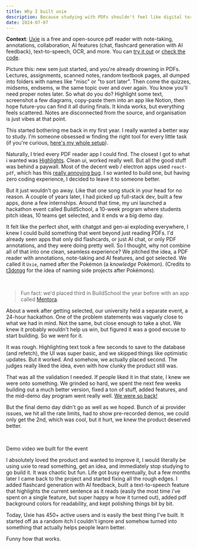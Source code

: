 ```yaml
---
title: Why I built uxie
description: Because studying with PDFs shouldn't feel like digital torture.
date: 2024-07-07
---
```


**Context**: [Uxie](https://uxie.vercel.app) is a free and open-source pdf reader with note-taking, annotations, collaboration, AI features (chat, flashcard generation with AI feedback), text-to-speech, OCR, and more. You can [try it out](https://uxie.vercel.app) or [check the code](https://github.com/zeus-12/uxie).

Picture this: new sem just started, and you're already drowning in PDFs. Lectures, assignments, scanned notes, random textbook pages, all dumped into folders with names like "misc" or "to sort later". Then come the quizzes, midsems, endsems, w the same topic over and over again. You know you'll need proper notes later. So what do you do? Highlight some text, screenshot a few diagrams, copy-paste them into an app like Notion, then hope future-you can find it all during finals. It kinda works, but everything feels scattered. Notes are disconnected from the source, and organisation is just vibes at that point.

This started bothering me back in my first year. I really wanted a better way to study. I'm someone obsessed w finding the right tool for every little task (if you're curious, [here's my whole setup](/posts/uses)).

Naturally, I tried every PDF reader app I could find. The closest I got to what i wanted was [Highlights](https://highlightsapp.net). Clean ui, worked really well. But all the good stuff was behind a paywall. Most of the decent web / electron apps used `react-pdf`, which has this [really annoying bug](https://github.com/wojtekmaj/react-pdf/issues/101). I so wanted to build one, but having zero coding experience, I decided to leave it to someone better.

But it just wouldn't go away. Like that one song stuck in your head for no reason. A couple of years later, I had picked up full-stack dev, built a few apps, done a few internships. Around that time, my uni launched a hackathon event called BuildSchool, a 10-week program where students pitch ideas, 10 teams get selected, and it ends w a big demo day.

It felt like the perfect shot, with chatgpt and gen-ai exploding everywhere, I knew I could build something that went beyond just reading PDFs. I'd already seen apps that only did flashcards, or just AI chat, or only PDF annotations, and they were doing pretty well. So I thought, why not combine all of that into one clean, seamless experience? We pitched the idea, a PDF reader with annotations, note-taking and AI features, and got selected.
We called it `Uxie`, named after the Pokémon (a _knowledge_ Pokémon). (Credits to [t3dotgg](https://x.com/theo) for the idea of naming side projects after Pokémons).

<br />

> Fun fact: we'd placed third in BuildSchool the year before with an app called [Mentora](https://mentoraa.vercel.app/).

About a week after getting selected, our university held a separate event, a 24-hour hackathon. One of the problem statements was vaguely close to what we had in mind. Not the same, but close enough to take a shot. We knew it probably wouldn't help us win, but figured it was a good excuse to start building. So we went for it.

It was rough. Highlighting text took a few seconds to save to the database (and refetch), the UI was super basic, and we skipped things like optimistic updates. But it worked. And somehow, we actually placed second. The judges really liked the idea, even with how clunky the product still was.

That was all the validation I needed. If people liked it in that state, I knew we were onto something. We grinded so hard, we spent the next few weeks building out a much better version, fixed a ton of stuff, added features, and the mid-demo day program went really well. [We were so back!](https://knowyourmeme.com/memes/its-so-over-were-so-back)

But the final demo day didn't go as well as we hoped. Bunch of ai provider issues, we hit all the rate limits, had to show pre-recorded demos, we could only get the 2nd, which was cool, but it hurt, we knew the product deserved better.

<br />
<Youtube id="m97zcPWSceU" />
<p className="text-center text-muted-foreground">
  Demo video we built for the event
</p>

I absolutely loved the product and wanted to improve it, I would literally be using uxie to read something, get an idea, and immediately stop studying to go build it. It was chaotic but fun. Life got busy eventually, but a few months later I came back to the project and started fixing all the rough edges. I added flashcard generation with AI feedback, built a text-to-speech feature that highlights the current sentence as it reads (easily the most time i've spent on a single feature, but super happy w how it turned out), added pdf background colors for readability, and kept polishing things bit by bit.

Today, Uxie has 450+ active users and is easily the best thing I’ve built. It started off as a random itch I couldn't ignore and somehow turned into something that actually helps people learn better.

Funny how that works.
